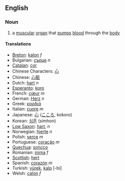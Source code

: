 ==English==

===Noun===

# a [[muscular]] [[organ]] that [[pump]]s [[blood]] through the [[body]]

====Translations====
*[[Breton]]: [[kalon]] ''f''
*Bulgarian: [[сърце]] ''n''
*[[Catalan]]: [[cor]]
*Chinese Characters: [[心]]
*Chinese: [[心脏]]
*Dutch: [[hart]] ''n''
*[[Esperanto]]: [[koro]]
*French: [[cœur]] ''m''
*German: [[Herz]] ''n''
*Greek: [[καρδιά]]
*Italian: [[cuore]] ''m''
*Japanese: [[心]] ([[こころ]], kokoro)
*Korean: [[심혼]] (simhon)
*[[Low Saxon]]: [[hart]], ''n''
*Norwegian: [[hjerte]] ''n''
*Polish: [[serce]] ''m''
*Portuguese: [[coração]] ''m''
*[[Quechua]]: [[soncco]]
*Romanian: [[inima]] ''f''
*[[Scottish]]: [[hert]]
*Spanish: [[corazón]] ''m''
*Turkish: [[yürek]], [[kalp]] [-bi]
*Welsh: [[calon]] ''f''